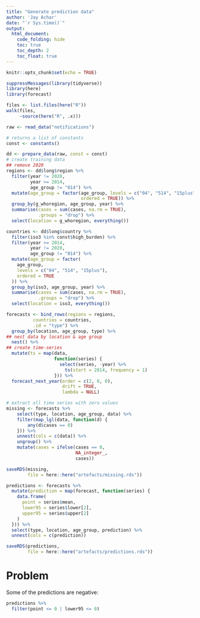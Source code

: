 ```yaml
---
title: "Generate prediction data"
author: 'Jay Achar'
date: "`r Sys.time()`"
output:
  html_document:
    code_folding: hide
    toc: true
    toc_depth: 2
    toc_float: true
---
```


```r
knitr::opts_chunk$set(echo = TRUE)

suppressMessages(library(tidyverse))
library(here)
library(forecast)
```

```r
files <- list.files(here("R"))
walk(files,
     ~source(here("R", .x)))
```

```r
raw <- read_data("notifications")
```

```r
# returns a list of constants
const <- constants()
```

```r
dd <- prepare_data(raw, const = const)
# create training data
## remove 2020
regions <- dd$long$region %>% 
  filter(year != 2020,
         year >= 2014,
         age_group != "014") %>% 
  mutate(age_group = factor(age_group, levels = c("04", "514", "15plus"),
                            ordered = TRUE)) %>% 
  group_by(g_whoregion, age_group, year) %>% 
  summarise(cases = sum(cases, na.rm = TRUE),
            .groups = "drop") %>% 
  select(location = g_whoregion, everything())

countries <- dd$long$country %>%
  filter(iso3 %in% const$high_burden) %>%
  filter(year >= 2014,
         year != 2020,
         age_group != "014") %>%
  mutate(age_group = factor(
    age_group,
    levels = c("04", "514", "15plus"),
    ordered = TRUE
  )) %>%
  group_by(iso3, age_group, year) %>%
  summarise(cases = sum(cases, na.rm = TRUE), 
            .groups = "drop") %>% 
  select(location = iso3, everything())

forecasts <- bind_rows(regions = regions, 
          countries = countries, 
          .id = "type") %>% 
  group_by(location, age_group, type) %>% 
## nest data by location & age group
  nest() %>% 
## create time-series
  mutate(ts = map(data,
                  function(series) {
                    select(series, -year) %>% 
                      ts(start = 2014, frequency = 1)
                  })) %>% 
  forecast_next_year(order = c(2, 0, 0),
                     drift = TRUE,
                     lambda = NULL)


```

```r
# extract all time series with zero values
missing <- forecasts %>% 
    select(type, location, age_group, data) %>% 
    filter(map_lgl(data, function(d) {
        any(d$cases == 0)
    })) %>% 
    unnest(cols = c(data)) %>% 
    ungroup() %>% 
    mutate(cases = ifelse(cases == 0,
                          NA_integer_, 
                          cases))

saveRDS(missing,
        file = here::here("artefacts/missing.rds"))

```


```r

predictions <- forecasts %>% 
  mutate(prediction = map(forecast, function(series) {
    data.frame(
      point = series$mean,
      lower95 = series$lower[2],
      upper95 = series$upper[2]
    )
  })) %>% 
  select(type, location, age_group, prediction) %>% 
  unnest(cols = c(prediction))

saveRDS(predictions,
        file = here::here("artefacts/predictions.rds"))
```

# Problem

Some of the predictions are negative: 

```r
predictions %>% 
  filter(point <= 0 | lower95 <= 0)
```

